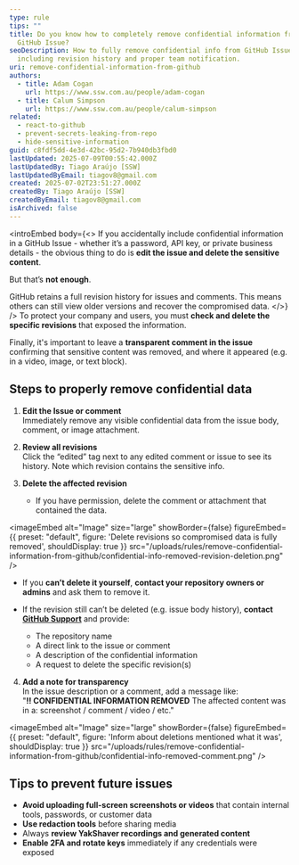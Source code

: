 ```yaml
---
type: rule
tips: ""
title: Do you know how to completely remove confidential information from a
  GitHub Issue?
seoDescription: How to fully remove confidential info from GitHub Issues,
  including revision history and proper team notification.
uri: remove-confidential-information-from-github
authors:
  - title: Adam Cogan
    url: https://www.ssw.com.au/people/adam-cogan
  - title: Calum Simpson
    url: https://www.ssw.com.au/people/calum-simpson
related:
  - react-to-github
  - prevent-secrets-leaking-from-repo
  - hide-sensitive-information
guid: c8fdf5dd-4e3d-42bc-95d2-7b940db3fbd0
lastUpdated: 2025-07-09T00:55:42.000Z
lastUpdatedBy: Tiago Araújo [SSW]
lastUpdatedByEmail: tiagov8@gmail.com
created: 2025-07-02T23:51:27.000Z
createdBy: Tiago Araújo [SSW]
createdByEmail: tiagov8@gmail.com
isArchived: false
---
```

<introEmbed
  body={<>
If you accidentally include confidential information in a GitHub Issue - whether it’s a password, API key, or private business details - the obvious thing to do is **edit the issue and delete the sensitive content**.

But that’s **not enough**.

GitHub retains a full revision history for issues and comments. This means others can still view older versions and recover the compromised data.
  </>}
/>
To protect your company and users, you must **check and delete the specific revisions** that exposed the information.

Finally, it's important to leave a **transparent comment in the issue** confirming that sensitive content was removed, and where it appeared (e.g. in a video, image, or text block).

## Steps to properly remove confidential data

1. **Edit the Issue or comment**\
   Immediately remove any visible confidential data from the issue body, comment, or image attachment.

2. **Review all revisions**\
   Click the “edited” tag next to any edited comment or issue to see its history. Note which revision contains the sensitive info.
3. **Delete the affected revision**

   * If you have permission, delete the comment or attachment that contained the data.
   
<imageEmbed
  alt="Image"
  size="large"
  showBorder={false}
  figureEmbed={{
    preset: "default",
    figure: 'Delete revisions so compromised data is fully removed',
    shouldDisplay: true
  }}
  src="/uploads/rules/remove-confidential-information-from-github/confidential-info-removed-revision-deletion.png"
/>

   * If you **can’t delete it yourself**, **contact your repository owners or admins** and ask them to remove it.
   * If the revision still can’t be deleted (e.g. issue body history), **contact [GitHub Support](https://support.github.com/contact)** and provide:

     * The repository name
     * A direct link to the issue or comment
     * A description of the confidential information
     * A request to delete the specific revision(s)
4. **Add a note for transparency**\
   In the issue description or a comment, add a message like:\
   "**‼️ CONFIDENTIAL INFORMATION REMOVED** The affected content was in a: screenshot / comment / video / etc."

   
<imageEmbed
  alt="Image"
  size="large"
  showBorder={false}
  figureEmbed={{
    preset: "default",
    figure: 'Inform about deletions mentioned what it was',
    shouldDisplay: true
  }}
  src="/uploads/rules/remove-confidential-information-from-github/confidential-info-removed-comment.png"
/>

## Tips to prevent future issues

* **Avoid uploading full-screen screenshots or videos** that contain internal tools, passwords, or customer data
* **Use redaction tools** before sharing media
* Always **review YakShaver recordings and generated content**
* **Enable 2FA and rotate keys** immediately if any credentials were exposed
